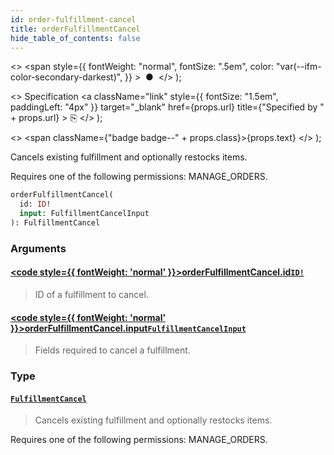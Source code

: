```yaml
---
id: order-fulfillment-cancel
title: orderFulfillmentCancel
hide_table_of_contents: false
---
```


  <>
    <span
      style={{
        fontWeight: "normal",
        fontSize: ".5em",
        color: "var(--ifm-color-secondary-darkest)",
      }}
    >
      &nbsp;●&nbsp;
    </span>
  </>
);

  <>
    Specification
    <a
      className="link"
      style={{ fontSize: "1.5em", paddingLeft: "4px" }}
      target="\_blank"
      href={props.url}
      title={"Specified by " + props.url}
    >
      ⎘
    </a>
  </>
);

  <>
    <span className={"badge badge--" + props.class}>{props.text}</span>
  </>
);

Cancels existing fulfillment and optionally restocks items.

Requires one of the following permissions: MANAGE_ORDERS.

```graphql
orderFulfillmentCancel(
  id: ID!
  input: FulfillmentCancelInput
): FulfillmentCancel
```

### Arguments

#### [<code style={{ fontWeight: 'normal' }}>orderFulfillmentCancel.<b>id</b></code>](#)<Bullet />[`ID!`](../../api-reference/scalars/id) <Badge class="secondary" text="non-null"/> <Badge class="secondary" text="scalar"/>

> ID of a fulfillment to cancel.

#### [<code style={{ fontWeight: 'normal' }}>orderFulfillmentCancel.<b>input</b></code>](#)<Bullet />[`FulfillmentCancelInput`](../../api-reference/inputs/fulfillment-cancel-input) <Badge class="secondary" text="input"/>

> Fields required to cancel a fulfillment.

### Type

#### [`FulfillmentCancel`](../../api-reference/objects/fulfillment-cancel) <Badge class="secondary" text="object"/>

> Cancels existing fulfillment and optionally restocks items.

Requires one of the following permissions: MANAGE_ORDERS.

>
